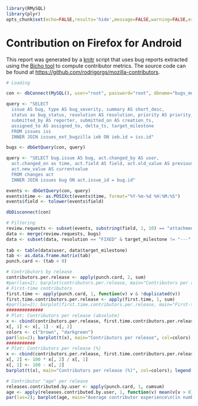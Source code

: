 ```r
library(RMySQL)
library(plyr)
opts_chunk$set(echo=FALSE,results='hide',message=FALSE,warning=FALSE,error=FALSE)
```

# Contribution on Firefox for Android

This report was generated by a [knitr](http://yihui.name/knitr/) script that uses bug reports extracted using the [Bicho tool](http://metricsgrimoire.github.io/Bicho/) to compute contributor metrics. The source code can be found at <https://github.com/rodrigorgs/mozilla-contributors>.

```r
# Loading

con <- dbConnect(MySQL(), user="root", password="root", dbname="bugs_mozilla", host="localhost")

query <- "SELECT 
  issue AS bug, type AS bug_severity, summary AS short_desc, 
  status as bug_status, resolution AS resolution, priority AS priority,
  submitted_by AS reporter, submitted_on AS creation_ts,
  assigned_to AS assigned_to, delta_ts, target_milestone
  FROM issues iss
  INNER JOIN issues_ext_bugzilla ieb ON ieb.id = iss.id"

bugs <- dbGetQuery(con, query)

query <- "SELECT bug.issue AS bug, act.changed_by AS user, 
  act.changed_on as time, act.field AS field, act.old_value AS previousvalue,
  act.new_value AS currentvalue
  FROM changes act
  INNER JOIN issues bug ON act.issue_id = bug.id"

events <- dbGetQuery(con, query)
events$time <- as.POSIXct(events$time, format="%Y-%m-%d %H:%M:%S")
events$field <- tolower(events$field)

dbDisconnect(con)
```

```r
# Filtering
review.requests <- subset(events, substring(field, 1, 10) == "attachment" & substring(currentvalue, 1, 7) == "review?")
data <- merge(review.requests, bugs)
data <- subset(data, resolution == "FIXED" & target_milestone != "---" & target_milestone != "Future")
 
tab <- table(data$user, data$target_milestone)
tab <- as.data.frame.matrix(tab)
punch.card <- (tab > 0)
```

```r
# Contributors by release
contributors.per.release <- apply(punch.card, 2, sum)
#par(las=2); barplot(contributors.per.release, main="Contributors per release")
# First-time contributors
first.time <- apply(punch.card, 1, function(v) v & !duplicated(v))
first.time.contributors.per.release <- apply(first.time, 1, sum)
#par(las=2); barplot(first.time.contributors.per.release, main="First-time contributors per release")
##############
# Plot: Contributors per release (absolute)
x <- cbind(contributors.per.release, first.time.contributors.per.release)
x[, 1] <- x[, 1] - x[, 2]
colors <- c("brown", "darkgreen")
par(las=2); barplot(t(x), main="Contributors per release", col=colors); legend("bottomright", legend=c("recurrent contributors", "new contributors"), fill=colors, bg="white")
###########
# Plot: Contributors per release (%)
x <- cbind(contributors.per.release, first.time.contributors.per.release)
x[, 2] <- 100 * x[, 2] / x[, 1]
x[, 1] <- 100 - x[, 2]
barplot(t(x), main="Contributors per release (%)", col=colors); legend("bottomright", legend=c("recurrent contributors", "new contributors"), fill=colors, bg="white")
```

```r
# Contributor "age" per release
releases.contributed.by.user <- apply(punch.card, 1, cumsum)
age <- apply(releases.contributed.by.user, 1, function(v) mean(v[v > 0]))
par(las=2); barplot(age, main="Average contributor experience\n(in number of releases they contributed to)")
```
